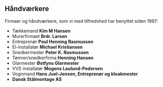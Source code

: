 ## Håndværkere

Firmaer og håndværkere, som vi med tilfredshed har benyttet siden 1997:

- Tækkemand **Kim M Hansen**
- Murerfirmaet **Brdr. Larsen**
- Entreprenør **Poul Henning Rasmussen**
- El-installatør **Michael Kristiansen**
- Snedkermester **Peter K. Rasmussen**
- Tømrer/snedkerfirma **Henning Hansen**
- Glarmester **Østfyns Glarmester**
- VVS installatør **Mogens Laulund-Pedersen**
- Vognmand **Hans Juel-Jensen, Entreprenør og kloakmester**
- **Dansk Stålmontage AS**
